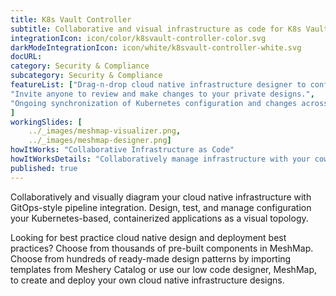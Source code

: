 ```yaml
---
title: K8s Vault Controller  
subtitle: Collaborative and visual infrastructure as code for K8s Vault Controller
integrationIcon: icon/color/k8svault-controller-color.svg
darkModeIntegrationIcon: icon/white/k8svault-controller-white.svg
docURL: 
category: Security & Compliance
subcategory: Security & Compliance
featureList: ["Drag-n-drop cloud native infrastructure designer to configure, model, and deploy your workloads.",
"Invite anyone to review and make changes to your private designs.",
"Ongoing synchronization of Kubernetes configuration and changes across any number of clusters."
]
workingSlides: [
    ../_images/meshmap-visualizer.png,
    ../_images/meshmap-designer.png]
howItWorks: "Collaborative Infrastructure as Code"
howItWorksDetails: "Collaboratively manage infrastructure with your coworkers synchronously sharing the same designs."
published: true
---
```

<p>
    
</p>
<p>
    Collaboratively and visually diagram your cloud native infrastructure with GitOps-style pipeline integration. Design, test, and manage configuration your Kubernetes-based, containerized applications as a visual topology.
</p>
<p>
    Looking for best practice cloud native design and deployment best practices? Choose from thousands of pre-built components in MeshMap. Choose from hundreds of ready-made design patterns by importing templates from Meshery Catalog or use our low code designer, MeshMap, to create and deploy your own cloud native infrastructure designs.
</p>